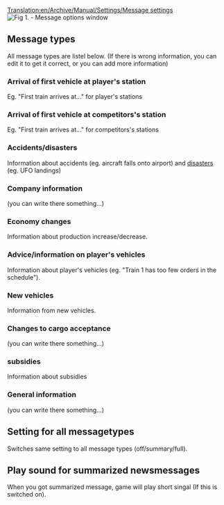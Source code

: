 [[Translation:en/Archive/Manual/Settings/Message settings]]
[[File:en/Archive/Manual/Settings/Messageoptions.png|center|frame|Fig 1. - Message options window]]

== Message types ==

All message types are listel below. (If there is wrong information, you can edit it to get it correct, or you can add more information)

=== Arrival of first vehicle at player's station ===

Eg. "First train arrives at..." for player's stations

=== Arrival of first vehicle at competitors's station ===

Eg. "First train arrives at..." for competitors's stations

=== Accidents/disasters ===

Information about accidents (eg. aircraft falls onto airport) and [[en/Manual/Disasters|disasters]] (eg. UFO landings)

=== Company information ===

(you can write there something...)

=== Economy changes ===

Information about production increase/decrease.

=== Advice/information on player's vehicles ===

Information about player's vehicles (eg. "Train 1 has too few orders in the schedule").

=== New vehicles ===

Information from new vehicles.

=== Changes to cargo acceptance ===

(you can write there something...)

=== subsidies ===

Information about subsidies

=== General information ===

(you can write there something...)

== Setting for all messagetypes ==

Switches same setting to all message types (off/summary/full).

== Play sound for summarized newsmessages ==

When you got summarized message, game will play short singal (If this is switched on).